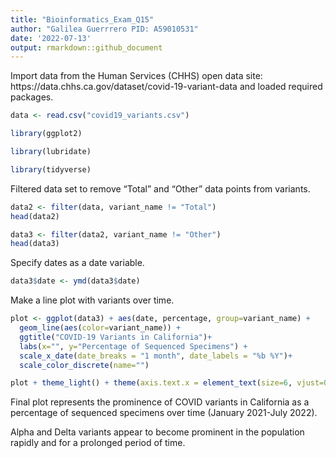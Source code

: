 ```yaml
---
title: "Bioinformatics_Exam_Q15"
author: "Galilea Guerrrero PID: A59010531"
date: '2022-07-13'
output: rmarkdown::github_document
---
```


Import data from the Human Services (CHHS) open data site:
https://data.chhs.ca.gov/dataset/covid-19-variant-data and loaded required packages.
```r
data <- read.csv("covid19_variants.csv")

library(ggplot2)

library(lubridate)

library(tidyverse)
```
Filtered data set to remove "Total" and "Other" data points from variants.
```r
data2 <- filter(data, variant_name != "Total")
head(data2)

data3 <- filter(data2, variant_name != "Other")
head(data3) 
```

Specify dates as a date variable.
```r
data3$date <- ymd(data3$date)
```


Make a line plot with variants over time. 
```r
plot <- ggplot(data3) + aes(date, percentage, group=variant_name) + 
  geom_line(aes(color=variant_name)) + 
  ggtitle("COVID-19 Variants in California")+
  labs(x="", y="Percentage of Sequenced Specimens") +
  scale_x_date(date_breaks = "1 month", date_labels = "%b %Y")+
  scale_color_discrete(name="")

plot + theme_light() + theme(axis.text.x = element_text(size=6, vjust=0.5, angle=45)) 
```

Final plot represents the prominence of COVID variants in California as a percentage of sequenced specimens over time (January 2021-July 2022). 

Alpha and Delta variants appear to become prominent in the population rapidly and for a prolonged period of time. 

